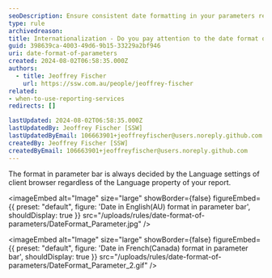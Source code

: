```yaml
---
seoDescription: Ensure consistent date formatting in your parameters regardless of browser settings for seamless internationalization.
type: rule
archivedreason:
title: Internationalization - Do you pay attention to the date format of your parameters?
guid: 398639ca-4003-49d6-9b15-33229a2bf946
uri: date-format-of-parameters
created: 2024-08-02T06:58:35.000Z
authors:
  - title: Jeoffrey Fischer
    url: https://ssw.com.au/people/jeoffrey-fischer
related:
- when-to-use-reporting-services
redirects: []

lastUpdated: 2024-08-02T06:58:35.000Z
lastUpdatedBy: Jeoffrey Fischer [SSW]
lastUpdatedByEmail: 106663901+jeoffreyfischer@users.noreply.github.com
createdBy: Jeoffrey Fischer [SSW]
createdByEmail: 106663901+jeoffreyfischer@users.noreply.github.com
---
```


The format in parameter bar is always decided by the Language settings of client browser regardless of the Language property of your report.

<imageEmbed
  alt="Image"
  size="large"
  showBorder={false}
  figureEmbed={{
    preset: "default",
    figure: 'Date in English(AU) format in parameter bar',
    shouldDisplay: true
  }}
  src="/uploads/rules/date-format-of-parameters/DateFormat_Parameter.jpg"
/>


<imageEmbed
  alt="Image"
  size="large"
  showBorder={false}
  figureEmbed={{
    preset: "default",
    figure: 'Date in French(Canada) format in parameter bar',
    shouldDisplay: true
  }}
  src="/uploads/rules/date-format-of-parameters/DateFormat_Parameter_2.gif"
/>
